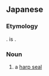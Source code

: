 ==Japanese==
{{DEFAULTSORT:たてごとあざらし}}
{{ja-kanjitab|たて|こと|k2=ごと|r=y|yomi=irr}}
{{wikipedia|lang=ja|タテゴトアザラシ}}

===Etymology===
{{com|ja|竪琴|海豹|tr1=tategoto|tr2=azarashi|t1=[[harp]]|t2=[[earless seal]]}}. {{m|ja|海豹}} is {{juku|sort=たてごとあざらし}}.

===Noun===
{{ja-noun|たてごと あざらし|タテゴト アザラシ}}

# a [[harp seal]]

{{C|ja|Seals}}